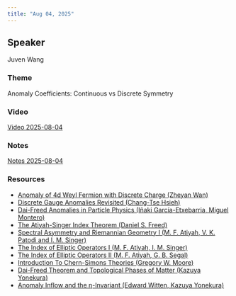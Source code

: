 ```yaml
---
title: "Aug 04, 2025"
---
```


## Speaker
Juven Wang

### Theme
Anomaly Coefficients: Continuous vs Discrete Symmetry

### Video
[Video 2025-08-04](https://drive.google.com/file/d/1a-k67A6yIUj99EVq5njv7Chg2etP0pWV/view?usp=sharing)

### Notes
[Notes 2025-08-04](https://drive.google.com/file/d/1z2AqCZy9XyhhNIgmzilFLsTSZH88g_C-/view?usp=sharing)

### Resources
- [Anomaly of 4d Weyl Fermion with Discrete Charge (Zheyan Wan)](https://drive.google.com/file/d/1GHdDTJsYlEnilB-zKADMHJyK6W1wln3C/view?usp=sharing)
- [Discrete Gauge Anomalies Revisited (Chang-Tse Hsieh)](https://drive.google.com/file/d/10DVU1EgEUwXN6SS_mDFLcEJ4GsYOe3Wo/view?usp=sharing)
- [Dai-Freed Anomalies in Particle Physics (Iñaki García-Etxebarria, Miguel Montero)](https://drive.google.com/file/d/1uFDjITbXp_R6zTvnQHljRsbH8fHNM9vy/view?usp=sharing)
- [The Atiyah-Singer Index Theorem (Daniel S. Freed)](https://drive.google.com/file/d/1xa5IHDYf3gF4ky0yR44oM-m0cj1U3yNg/view?usp=sharing)
- [Spectral Asymmetry and Riemannian Geometry I (M. F. Atiyah, V. K. Patodi and I. M. Singer)](https://drive.google.com/file/d/1MviSR9Ja1truyhawdRbZMA95wFgtlvB2/view?usp=sharing)
- [The Index of Elliptic Operators I (M. F. Atiyah, I. M. Singer)](https://drive.google.com/file/d/18jvgo7xvFTSm0uwdlYMBzm63um1lsEqi/view?usp=sharing)
- [The Index of Elliptic Operators II (M. F. Atiyah, G. B. Segal)](https://drive.google.com/file/d/1amHNtYETllEqRGVYqOiNIETq47BBxt_k/view?usp=sharing)
- [Introduction To Chern-Simons Theories (Gregory W. Moore)](https://drive.google.com/file/d/1AueGTgVRFQ5FPYApZ8FC5YsB2xuH-1eC/view?usp=sharing)
- [Dai-Freed Theorem and Topological Phases of Matter (Kazuya Yonekura)](https://drive.google.com/file/d/1fOfWV1v1gvsumDx6bVv_qzzI09B2phfd/view?usp=sharing)
- [Anomaly Inflow and the η-Invariant (Edward Witten, Kazuya Yonekura)](https://drive.google.com/file/d/1k25DGyX8E-F1wJFnhV1X3ZbFY6ncDStW/view?usp=sharing)